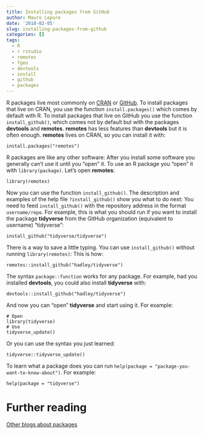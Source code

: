 ```yaml
---
title: Installing packages from GitHub
author: Mauro Lepore
date: '2018-02-05'
slug: installing-packages-from-github
categories: []
tags:
  - R
  - r rstudio
  - remotes
  - fgeo
  - devtools
  - install
  - github
  - packages
---
```


R packages live most commonly on [CRAN](https://cran.r-project.org/) or [GitHub](https://github.com/). To install packages that live on CRAN, you use the function `install.packages()` which comes by default with R. 
To install packages that live on GitHub you use the function `install_github()`, which comes not by default but with the packages __devtools__ and __remotes__. __remotes__ has less features than __devtools__ but it is often enough. __remotes__ lives on CRAN, so you can install it with:

```
install.packages("remotes")
```

R packages are like any other software: After you install some software you generally can't use it until you "open" it. To use an R package you "open" it with `library(package)`. Let's open __remotes__: 

```
library(remotes)
```

Now you can use the function `install_github()`. The description and examples of the help file `?install_github()` show you what to do next: You need to feed `install_github()` with the repository address in the format `username/repo`. For example, this is what you should run if you want to install the package __tidyverse__ from the GitHub organization (equivalent to username) "tidyverse":

```
install_github("tidyverse/tidyverse")
```

There is a way to save a little typing. You can use `install_github()` without running `library(remotes)`: This is how:

```
remotes::install_github("hadley/tidyverse")
```

The syntax `package::function` works for any package. For example, had you installed __devtools__, you could also install __tidyverse__ with:

```
devtools::install_github("hadley/tidyverse")
```

And now you can "open" __tidyverse__ and start using it. For example:

```
# Open
library(tidyverse)
# Use
tidyverse_update()
```

Or you can use the syntax you just learned:

```
tidyverse::tidyverse_update()
```

To learn what a package does you can run `help(package = "package-you-want-to-know-about")`. For example:

```
help(package = "tidyverse")
```

# Further reading

[Other blogs about packages](https://fgeo.netlify.com/tags/packages/)
